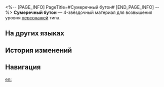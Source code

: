 <%-- [PAGE_INFO]
PageTitle=#Сумеречный бутон#
[END_PAGE_INFO] --%>
{{Предмет Инфобокс
|id          = 110435
|Изображение = Предмет Сумеречный бутон.png
|Тип         = Материал возвышения персонажа
|Инвентарь   = Материалы улучшения
|Редкость    = 4
|Эффект      = 
|Описание    = Ядро коррозии из головы Грифона затмения. Можно использовать для возвышения ветряных персонажей.
|Источник1   = [[Застойная тень: Форма пепла]]
|Источник2   = [[Универсальная машина для синтеза: Обмен материалов]]
}}
{{Описание|Корона, символизирующая небесное сияние, превратилась в ядро коррозии, похожее на бутон. Свет становится жертвой тьмы, а пылающая ненависть Грифона сжигает его дотла.<br /><br />''«Свет питает рост. Тьма приводит к смерти».''}}
'''Сумеречный бутон''' — 4-звёздочный материал для возвышения уровня [[Персонажи|персонажей]] {{undefined|}} типа.

==На других языках==
{{На других языках
|en   = Charred Bud of Twilight
|zhs  = 暮晖烬蕾
|zht  = 暮暉燼蕾
|ja   = 夕焼けの蕾
|ko   = 석양에 불탄 꽃봉오리
|es   = Brote del crepúsculo
|fr   = Bourgeon du crépuscule
|ru   = Сумеречный бутон
|th   = Charred Bud of Twilight
|vi   = Nụ Tàn Ánh Hoàng Hôn
|de   = Knospe der Dämmerung
|id   = Charred Bud of Twilight
|pt   = Broto Queimado do Crepúsculo
}}

==История изменений==
{{История изменений|3.5}}

==Навигация==
{{Материалы улучшения Навбокс}}

[[en:]]